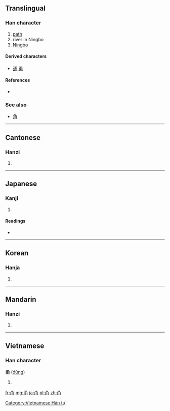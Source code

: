 {{also|角}}
==Translingual==

===Han character===
{{Han char|rn=101|rad=用|as=02|sn=7|four=1722<sub>7</sub>|canj=弓戈月手 (NIBQ)}}

# [[path]]
# river in Ningbo
# [[Ningbo]]

====Derived characters====
* [[通]] [[勇]]

====References====
* {{Han ref|kx=0756.030|dkj=21707|dj=1166.050|hdz=10053.180|uh=752C|ud=29996|bh=A869|bd=43113}}

===See also===
* [[角]]<!-- graphically similar -->

----

==Cantonese==

===Hanzi===
{{yue-hanzi|jyut=|y=yung2}}

# {{defn|Cantonese|sort=用02}}

----

==Japanese==

===Kanji===
{{ja-kanji|grade=|rs=用02}}

# {{defn|Japanese|sort=用02}}

====Readings====
* {{ja-readings|on=[[よう]] (yō)|kun=[[つね]] (tsune), [[つかう]] (tsukau), [[おどる]] (odoru)|nanori=}}

----

==Korean==

===Hanja===
{{ko-hanja|hangeul=용|eumhun=|rv=yong|mr=yong|y=yong}}

# {{defn|Korean|sort=用02}}

----

==Mandarin==

===Hanzi===
{{cmn-hanzi|pin=[[dòng]] ([[dong4]]), [[yǒng]] ([[yong3]])|wg=tung<sup>4</sup>, yung<sup>3</sup>}}

# {{defn|Mandarin|sort=用02}}

----

==Vietnamese==

===Han character===
'''甬''' ([[dũng]])

# {{defn|Vietnamese}}

[[Category:Vietnamese Hán tự]]

[[fr:甬]]
[[mg:甬]]
[[ja:甬]]
[[pl:甬]]
[[zh:甬]]